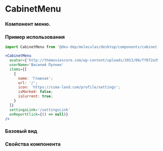 
<Meta
  title='desktop/CabinetMenu'
  component={CabinetMenu}
/>

# CabinetMenu
### Компонент меню.

### Пример использования
```jsx
import CabinetMenu from '@dev-dep/moleculas/desktop/components/cabinet-menu';

<CabinetMenu
  avatar={'http://themoviescore.com/wp-content/uploads/2013/08/ff072a39a2709e4fec2cd05e3763d68d.jpg'}
  userName='Василий Пупкин'
  items={[
    {
      name: 'Главная';
      url: '/';
      icon: 'https://sima-land.com/profile/settings';
      isMarked: false;
      isCurrent: true;
    }
  ]}
  settingsLink='/settingsLink'
  onReportClick={() => null)}
/>
```

### Базовый вид

<Canvas >
  <Story story={FullWidthView} />
</Canvas>

<Canvas >
  <Story story={ShortView} />
</Canvas>

<Canvas >
  <Story story={WithoutAvatarImageView} />
</Canvas>

### Свойства компонента
<ArgsTable of={CabinetMenu} />

